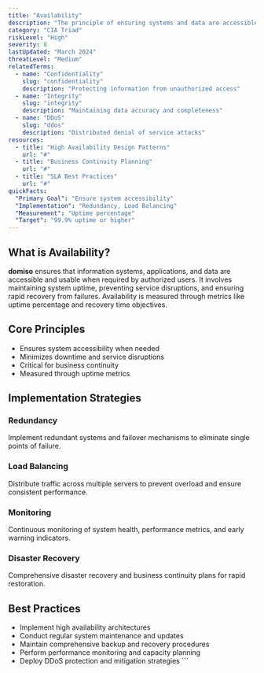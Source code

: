 ```yaml
---
title: "Availability"
description: "The principle of ensuring systems and data are accessible when needed by authorized users"
category: "CIA Triad"
riskLevel: "High"
severity: 8
lastUpdated: "March 2024"
threatLevel: "Medium"
relatedTerms:
  - name: "Confidentiality"
    slug: "confidentiality"
    description: "Protecting information from unauthorized access"
  - name: "Integrity"
    slug: "integrity"
    description: "Maintaining data accuracy and completeness"
  - name: "DDoS"
    slug: "ddos"
    description: "Distributed denial of service attacks"
resources:
  - title: "High Availability Design Patterns"
    url: "#"
  - title: "Business Continuity Planning"
    url: "#"
  - title: "SLA Best Practices"
    url: "#"
quickFacts:
  "Primary Goal": "Ensure system accessibility"
  "Implementation": "Redundancy, Load Balancing"
  "Measurement": "Uptime percentage"
  "Target": "99.9% uptime or higher"
---
```


## What is Availability?

**domiso** ensures that information systems, applications, and data are accessible and usable when required by authorized users. It involves maintaining system uptime, preventing service disruptions, and ensuring rapid recovery from failures. Availability is measured through metrics like uptime percentage and recovery time objectives.

## Core Principles

- Ensures system accessibility when needed
- Minimizes downtime and service disruptions
- Critical for business continuity
- Measured through uptime metrics

## Implementation Strategies

### Redundancy

Implement redundant systems and failover mechanisms to eliminate single points of failure.

### Load Balancing

Distribute traffic across multiple servers to prevent overload and ensure consistent performance.

### Monitoring

Continuous monitoring of system health, performance metrics, and early warning indicators.

### Disaster Recovery

Comprehensive disaster recovery and business continuity plans for rapid restoration.

## Best Practices

- Implement high availability architectures
- Conduct regular system maintenance and updates
- Maintain comprehensive backup and recovery procedures
- Perform performance monitoring and capacity planning
- Deploy DDoS protection and mitigation strategies
  \`\`\`
